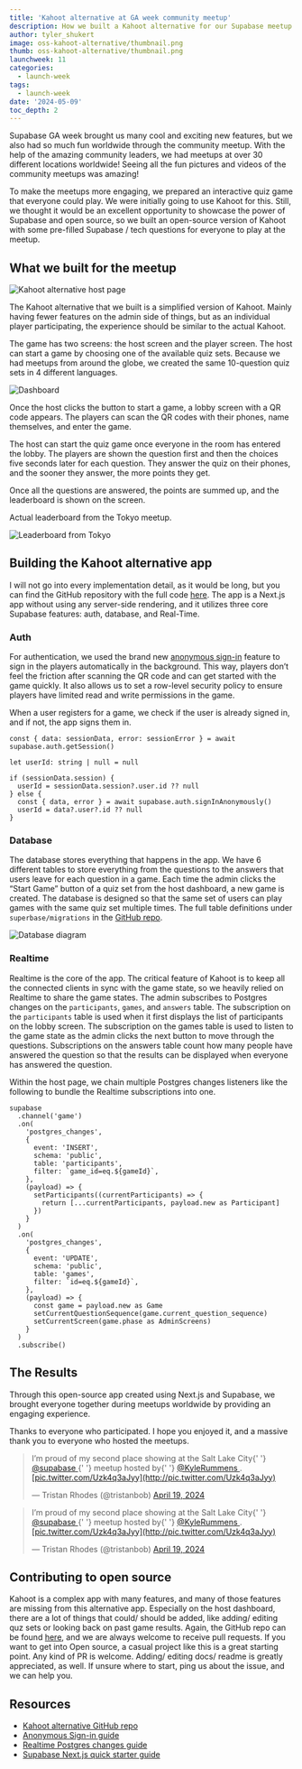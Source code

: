 ```yaml
---
title: 'Kahoot alternative at GA week community meetup'
description: How we built a Kahoot alternative for our Supabase meetup to boost up the community meetup.
author: tyler_shukert
image: oss-kahoot-alternative/thumbnail.png
thumb: oss-kahoot-alternative/thumbnail.png
launchweek: 11
categories:
  - launch-week
tags:
  - launch-week
date: '2024-05-09'
toc_depth: 2
---
```


Supabase GA week brought us many cool and exciting new features, but we also had so much fun worldwide through the community meetup. With the help of the amazing community leaders, we had meetups at over 30 different locations worldwide! Seeing all the fun pictures and videos of the community meetups was amazing!

To make the meetups more engaging, we prepared an interactive quiz game that everyone could play. We were initially going to use Kahoot for this. Still, we thought it would be an excellent opportunity to showcase the power of Supabase and open source, so we built an open-source version of Kahoot with some pre-filled Supabase / tech questions for everyone to play at the meetup.

## What we built for the meetup

![Kahoot alternative host page](/images/blog/oss-kahoot-alternative/host-page.png)

The Kahoot alternative that we built is a simplified version of Kahoot. Mainly having fewer features on the admin side of things, but as an individual player participating, the experience should be similar to the actual Kahoot.

The game has two screens: the host screen and the player screen. The host can start a game by choosing one of the available quiz sets. Because we had meetups from around the globe, we created the same 10-question quiz sets in 4 different languages.

![Dashboard](/images/blog/oss-kahoot-alternative/dashboard.png)

Once the host clicks the button to start a game, a lobby screen with a QR code appears. The players can scan the QR codes with their phones, name themselves, and enter the game.

The host can start the quiz game once everyone in the room has entered the lobby. The players are shown the question first and then the choices five seconds later for each question. They answer the quiz on their phones, and the sooner they answer, the more points they get.

Once all the questions are answered, the points are summed up, and the leaderboard is shown on the screen.

Actual leaderboard from the Tokyo meetup.

![Leaderboard from Tokyo](/images/blog/oss-kahoot-alternative/results.png)

## Building the Kahoot alternative app

I will not go into every implementation detail, as it would be long, but you can find the GitHub repository with the full code [here](https://github.com/supabase-community/kahoot-alternative). The app is a Next.js app without using any server-side rendering, and it utilizes three core Supabase features: auth, database, and Real-Time.

### Auth

For authentication, we used the brand new [anonymous sign-in](https://supabase.com/docs/guides/auth/auth-anonymous) feature to sign in the players automatically in the background. This way, players don’t feel the friction after scanning the QR code and can get started with the game quickly. It also allows us to set a row-level security policy to ensure players have limited read and write permissions in the game.

When a user registers for a game, we check if the user is already signed in, and if not, the app signs them in.

```tsx
const { data: sessionData, error: sessionError } = await supabase.auth.getSession()

let userId: string | null = null

if (sessionData.session) {
  userId = sessionData.session?.user.id ?? null
} else {
  const { data, error } = await supabase.auth.signInAnonymously()
  userId = data?.user?.id ?? null
}
```

### Database

The database stores everything that happens in the app. We have 6 different tables to store everything from the questions to the answers that users leave for each question in a game. Each time the admin clicks the “Start Game” button of a quiz set from the host dashboard, a new game is created. The database is designed so that the same set of users can play games with the same quiz set multiple times. The full table definitions under `superbase/migrations` in the [GitHub repo](https://github.com/supabase-community/kahoot-alternative/tree/main/supabase/migrations).

![Database diagram](/images/blog/oss-kahoot-alternative/erd.png)

### Realtime

Realtime is the core of the app. The critical feature of Kahoot is to keep all the connected clients in sync with the game state, so we heavily relied on Realtime to share the game states. The admin subscribes to Postgres changes on the `participants`, `games`, and `answers` table. The subscription on the `participants` table is used when it first displays the list of participants on the lobby screen. The subscription on the games table is used to listen to the game state as the admin clicks the next button to move through the questions. Subscriptions on the answers table count how many people have answered the question so that the results can be displayed when everyone has answered the question.

Within the host page, we chain multiple Postgres changes listeners like the following to bundle the Realtime subscriptions into one.

```tsx
supabase
  .channel('game')
  .on(
    'postgres_changes',
    {
      event: 'INSERT',
      schema: 'public',
      table: 'participants',
      filter: `game_id=eq.${gameId}`,
    },
    (payload) => {
      setParticipants((currentParticipants) => {
        return [...currentParticipants, payload.new as Participant]
      })
    }
  )
  .on(
    'postgres_changes',
    {
      event: 'UPDATE',
      schema: 'public',
      table: 'games',
      filter: `id=eq.${gameId}`,
    },
    (payload) => {
      const game = payload.new as Game
      setCurrentQuestionSequence(game.current_question_sequence)
      setCurrentScreen(game.phase as AdminScreens)
    }
  )
  .subscribe()
```

## The Results

Through this open-source app created using Next.js and Supabase, we brought everyone together during meetups worldwide by providing an engaging experience.

Thanks to everyone who participated. I hope you enjoyed it, and a massive thank you to everyone who hosted the meetups.

<blockquote class="twitter-tweet">
  <p lang="en" dir="ltr">
    I’m proud of my second place showing at the Salt Lake City{' '}
    <a href="[https://twitter.com/supabase?ref_src=twsrc^tfw](https://twitter.com/supabase?ref_src=twsrc%5Etfw)">
      @supabase
    </a>{' '}
    meetup hosted by{' '}
    <a href="[https://twitter.com/KyleRummens?ref_src=twsrc^tfw](https://twitter.com/KyleRummens?ref_src=twsrc%5Etfw)">
      @KyleRummens
    </a>
    . <a href="https://t.co/Uzk4q3aJyy">[pic.twitter.com/Uzk4q3aJyy](http://pic.twitter.com/Uzk4q3aJyy)</a>
  </p>
  — Tristan Rhodes (@tristanbob) <a href="[https://twitter.com/tristanbob/status/1781340495899406511?ref_src=twsrc^tfw](https://twitter.com/tristanbob/status/1781340495899406511?ref_src=twsrc%5Etfw)">April 19, 2024</a>
</blockquote> <script async src="https://platform.twitter.com/widgets.js" charset="utf-8"></script>

<blockquote class="twitter-tweet">
  <p lang="en" dir="ltr">
    I’m proud of my second place showing at the Salt Lake City{' '}
    <a href="[https://twitter.com/supabase?ref_src=twsrc^tfw](https://twitter.com/supabase?ref_src=twsrc%5Etfw)">
      @supabase
    </a>{' '}
    meetup hosted by{' '}
    <a href="[https://twitter.com/KyleRummens?ref_src=twsrc^tfw](https://twitter.com/KyleRummens?ref_src=twsrc%5Etfw)">
      @KyleRummens
    </a>
    . <a href="https://t.co/Uzk4q3aJyy">[pic.twitter.com/Uzk4q3aJyy](http://pic.twitter.com/Uzk4q3aJyy)</a>
  </p>
  — Tristan Rhodes (@tristanbob) <a href="[https://twitter.com/tristanbob/status/1781340495899406511?ref_src=twsrc^tfw](https://twitter.com/tristanbob/status/1781340495899406511?ref_src=twsrc%5Etfw)">April 19, 2024</a>
</blockquote> <script async src="https://platform.twitter.com/widgets.js" charset="utf-8"></script>

## Contributing to open source

Kahoot is a complex app with many features, and many of those features are missing from this alternative app. Especially on the host dashboard, there are a lot of things that could/ should be added, like adding/ editing quz sets or looking back on past game results. Again, the GitHub repo can be found [here](https://github.com/supabase-community/kahoot-alternative), and we are always welcome to receive pull requests. If you want to get into Open source, a casual project like this is a great starting point. Any kind of PR is welcome. Adding/ editing docs/ readme is greatly appreciated, as well. If unsure where to start, ping us about the issue, and we can help you.

## Resources

- [Kahoot alternative GitHub repo](https://github.com/supabase-community/kahoot-alternative)
- [Anonymous Sign-in guide](https://supabase.com/docs/guides/auth/auth-anonymous)
- [Realtime Postgres changes guide](https://supabase.com/docs/guides/realtime/postgres-changes)
- [Supabase Next.js quick starter guide](https://supabase.com/docs/guides/getting-started/quickstarts/nextjs)
